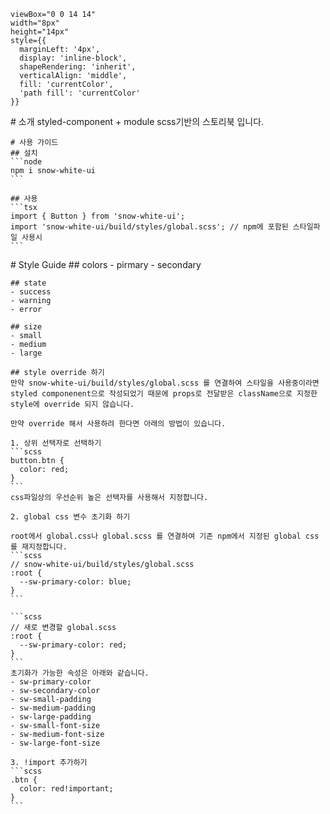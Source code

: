 

    viewBox="0 0 14 14" 
    width="8px" 
    height="14px" 
    style={{ 
      marginLeft: '4px',
      display: 'inline-block',
      shapeRendering: 'inherit',
      verticalAlign: 'middle',
      fill: 'currentColor',
      'path fill': 'currentColor'
    }}
>
  <path d="m11.1 7.35-5.5 5.5a.5.5 0 0 1-.7-.7L10.04 7 4.9 1.85a.5.5 0 1 1 .7-.7l5.5 5.5c.2.2.2.5 0 .7Z" />
</svg>

<Meta title="Configure your project" />

<div className="sb-container">
  <div className='sb-section-title'>
    # 소개
   styled-component + module scss기반의 스토리북 입니다.

    # 사용 가이드
    ## 설치
    ```node
    npm i snow-white-ui
    ```

    ## 사용
    ```tsx
    import { Button } from 'snow-white-ui';
    import 'snow-white-ui/build/styles/global.scss'; // npm에 포함된 스타일파일 사용시
    ```

  </div>
    # Style Guide
    ## colors
    - pirmary
    - secondary

    ## state
    - success
    - warning
    - error

    ## size
    - small
    - medium
    - large

    ## style override 하기
    만약 snow-white-ui/build/styles/global.scss 를 연결하여 스타일을 사용중이라면 
    styled componenent으로 작성되었기 때문에 props로 전달받은 className으로 지정한 style에 override 되지 않습니다. 

    만약 override 해서 사용하려 한다면 아래의 방법이 있습니다. 

    1. 상위 선택자로 선택하기 
    ```scss
    button.btn {
      color: red;
    }
    ```
    css파일상의 우선순위 높은 선택자를 사용해서 지정합니다. 

    2. global css 변수 초기화 하기
  
    root에서 global.css나 global.scss 를 연결하여 기존 npm에서 지정된 global css를 재지정합니다. 
    ```scss
    // snow-white-ui/build/styles/global.scss
    :root {
      --sw-primary-color: blue;
    }
    ```

    ```scss
    // 새로 변경할 global.scss 
    :root {
      --sw-primary-color: red;
    }
    ```
    초기화가 가능한 속성은 아래와 같습니다. 
    - sw-primary-color
    - sw-secondary-color
    - sw-small-padding
    - sw-medium-padding
    - sw-large-padding
    - sw-small-font-size
    - sw-medium-font-size
    - sw-large-font-size

    3. !import 추가하기
    ```scss
    .btn {
      color: red!important;
    }
    ```
    
</div>

<style>
  {`
  .sb-container {
    margin-bottom: 48px;
  }

  .sb-section {
    width: 100%;
    display: flex;
    flex-direction: row;
    gap: 20px;
  }

  img {
    object-fit: cover;
  }

  .sb-section-title {
    margin-bottom: 32px;
  }

  .sb-section a:not(h1 a, h2 a, h3 a) {
    font-size: 14px;
  }

  .sb-section-item, .sb-grid-item {
    flex: 1;
    display: flex;
    flex-direction: column;
  }

  .sb-section-item-heading {
    padding-top: 20px !important;
    padding-bottom: 5px !important;
    margin: 0 !important;
  }
  .sb-section-item-paragraph {
    margin: 0;
    padding-bottom: 10px;
  }

  .sb-chevron {
    margin-left: 5px;
  }

  .sb-features-grid {
    display: grid;
    grid-template-columns: repeat(2, 1fr);
    grid-gap: 32px 20px;
  }

  .sb-socials {
    display: grid;
    grid-template-columns: repeat(4, 1fr);
  }

  .sb-socials p {
    margin-bottom: 10px;
  }

  .sb-explore-image {
    max-height: 32px;
    align-self: flex-start;
  }

  .sb-addon {
    width: 100%;
    display: flex;
    align-items: center;
    position: relative;
    background-color: #EEF3F8;
    border-radius: 5px;
    border: 1px solid rgba(0, 0, 0, 0.05);
    background: #EEF3F8;
    height: 180px;
    margin-bottom: 48px;
    overflow: hidden;
  }

  .sb-addon-text {
    padding-left: 48px;
    max-width: 240px;
  }

  .sb-addon-text h4 {
    padding-top: 0px;
  }

  .sb-addon-img {
    position: absolute;
    left: 345px;
    top: 0;
    height: 100%;
    width: 200%;
    overflow: hidden;
  }

  .sb-addon-img img {
    width: 650px;
    transform: rotate(-15deg);
    margin-left: 40px;
    margin-top: -72px;
    box-shadow: 0 0 1px rgba(255, 255, 255, 0);
    backface-visibility: hidden;
  }

  @media screen and (max-width: 800px) {
    .sb-addon-img {
      left: 300px;
    }
  }

  @media screen and (max-width: 600px) {
    .sb-section {
      flex-direction: column;
    }

    .sb-features-grid {
      grid-template-columns: repeat(1, 1fr);
    }

    .sb-socials {
      grid-template-columns: repeat(2, 1fr);
    }

    .sb-addon {
      height: 280px;
      align-items: flex-start;
      padding-top: 32px;
      overflow: hidden;
    }

    .sb-addon-text {
      padding-left: 24px;
    }

    .sb-addon-img {
      right: 0;
      left: 0;
      top: 130px;
      bottom: 0;
      overflow: hidden;
      height: auto;
      width: 124%;
    }

    .sb-addon-img img {
      width: 1200px;
      transform: rotate(-12deg);
      margin-left: 0;
      margin-top: 48px;
      margin-bottom: -40px;
      margin-left: -24px;
    }
  }
  `}
</style>
